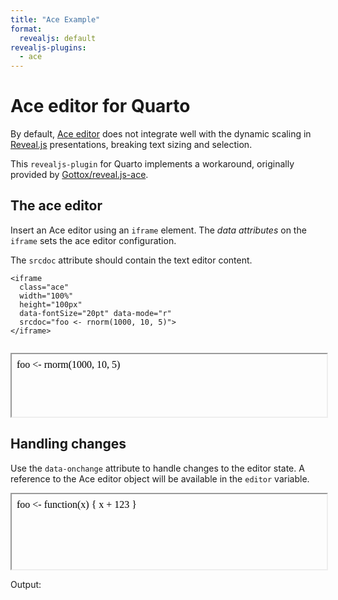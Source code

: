 ```yaml
---
title: "Ace Example"
format:
  revealjs: default
revealjs-plugins:
  - ace
---
```


# Ace editor for Quarto

By default, [Ace editor](https://ace.c9.io) does not integrate well with the dynamic scaling in [Reveal.js](https://revealjs.com) presentations, breaking text sizing and selection.

This `revealjs-plugin` for Quarto implements a workaround, originally provided by [Gottox/reveal.js-ace](https://github.com/Gottox/reveal.js-ace).

## The ace editor

Insert an Ace editor using an `iframe` element. The *data attributes* on the `iframe` sets the ace editor configuration.

The `srcdoc` attribute should contain the text editor content.

``` .hrml
<iframe
  class="ace"
  width="100%"
  height="100px"
  data-fontSize="20pt" data-mode="r"
  srcdoc="foo <- rnorm(1000, 10, 5)">
</iframe>
```

::: {style="padding-top: 1em;"}

<iframe class="ace" width="100%" height="100px" data-fontSize="20pt" data-mode="r" srcdoc="foo <- rnorm(1000, 10, 5)"></iframe>

:::

## Handling changes

Use the `data-onchange` attribute to handle changes to the editor state. A reference to the Ace editor object will be available in the `editor` variable.

<script>
handleEditorChange = function(editor) {
  const value = editor.getValue();
  const pre = document.createElement('pre');
  pre.innerHTML = value;
  document.getElementById('out').replaceChildren(pre);
}
</script>
<iframe class="ace" width="100%" height="120px" data-fontSize="20pt" data-mode="r" srcdoc="foo <- function(x) {
  x + 123
}" data-onchange="handleEditorChange(editor)"></iframe>

Output:

::: {id="out"}
:::
